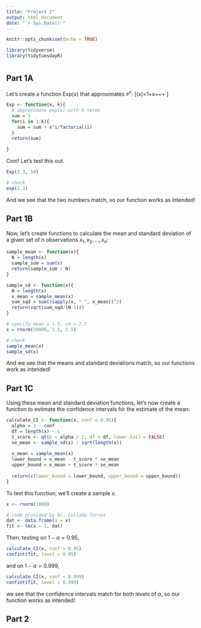 ```yaml
---
title: "Project 2"
output: html_document
date: "`r Sys.Date()`"
---
```


```r
knitr::opts_chunk$set(echo = TRUE)
```

```r
library(tidyverse)
library(tidytuesdayR)
```

# {.tabset}
## Part 1A

Let's create a function Exp(x) that approximates $e^x$:
\[\text{Exp}(x)=1+x+\frac{x^2}{2!}+\frac{x^3}{3!}+ \cdots\]

```r
Exp <- function(x, k){
  # approximate exp(x) with k terms
  sum = 1
  for(i in 1:k){
    sum = sum + x^i/factorial(i)
  }
  return(sum)
  
}
```

Cool! Let's test this out.

```r
Exp(2.3, 50)

# check
exp(2.3)
```
And we see that the two numbers match, so our function works as intended!

## Part 1B
Now, let's create functions to calculate the mean and standard deviation of a given set of $n$ observations $x_1,x_2,...,x_n$:

\begin{align*}
   \bar{x} &= \frac{1}{n}\sum_{i=1}^n{x_i} \\
   s &= \sqrt{\frac{1}{n-1}\sum_{i=1}^n{(x_i-\bar{x})^2}}
\end{align*}

```r
sample_mean <- function(x){
  N = length(x)
  sample_sum = sum(x)
  return(sample_sum / N)
}

sample_sd <- function(x){
  N = length(x)
  x_mean = sample_mean(x)
  sum_sqd = sum((sapply(x, "-", x_mean))^2)
  return(sqrt(sum_sqd/(N-1)))
}
```

```r
# specify mean = 1.5, sd = 2.5
x = rnorm(50000, 1.5, 2.5)

# check
sample_mean(x)
sample_sd(x)
```

And we see that the means and standard deviations match, so our functions work as intended!

## Part 1C
Using these mean and standard deviation functions, let's now create a function to estimate the confidence intervals for the estimate of the mean:
```r
calculate_CI <- function(x, conf = 0.95){
  alpha = 1 - conf
  df = length(x) - 1
  t_score <- qt(p = alpha / 2, df = df, lower.tail = FALSE)
  se_mean <- sample_sd(x) / sqrt(length(x))
  
  x_mean = sample_mean(x)
  lower_bound = x_mean - t_score * se_mean
  upper_bound = x_mean + t_score * se_mean
  
  return(c(lower_bound = lower_bound, upper_bound = upper_bound))
}
```

To test this function, we'll create a sample x.

```r
x <- rnorm(1000)

# code provided by Dr. Collado-Torres
dat <- data.frame(x = x)
fit <- lm(x ~ 1, dat)
```

Then, testing on $1 - \alpha = 0.95$,

```r
calculate_CI(x, conf = 0.95)
confint(fit, level = 0.95)
```

and on $1 - \alpha = 0.999$,

```r
calculate_CI(x, conf = 0.999)
confint(fit, level = 0.999)
```

we see that the confidence intervals match for both levels of $\alpha$, so our function works as intended!

## Part 2